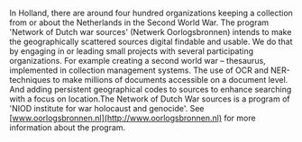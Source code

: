 In Holland, there are around four hundred organizations keeping a collection from or about the Netherlands in the Second World War. The program 'Network of Dutch war sources' (Netwerk Oorlogsbronnen) intends to make the geographically scattered sources digital findable and usable. We do that by engaging in or leading small projects with several participating organizations. For example creating a second world war – thesaurus, implemented in collection management systems. The use of OCR and NER-techniques to make millions of documents accessible on a document level. And adding persistent geographical codes to sources to enhance searching with a focus on location.The Network of Dutch War sources is a program of 'NIOD institute for war holocaust and genocide'. See [www.oorlogsbronnen.nl](http://www.oorlogsbronnen.nl) for more information about the program.
